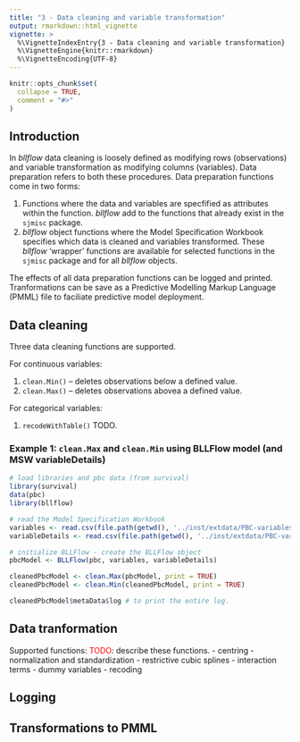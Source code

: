 ```yaml
---
title: "3 - Data cleaning and variable transformation"
output: rmarkdown::html_vignette
vignette: >
  %\VignetteIndexEntry{3 - Data cleaning and variable transformation}
  %\VignetteEngine{knitr::rmarkdown}
  %\VignetteEncoding{UTF-8}
---
```

```r
knitr::opts_chunk$set(
  collapse = TRUE,
  comment = "#>"
)
```
## Introduction
In _bllflow_ data cleaning is loosely defined as modifying rows (observations) and variable transformation as modifying columns (variables). Data preparation refers to both these procedures. Data preparation functions come in two forms:

1) Functions where the data and variables are specfified as attributes within the function. _bllflow_ add to the functions that already exist in the `sjmisc` package.
1) _bllflow_ object functions where the Model Specification Workbook specifies which data is cleaned and variables transformed. These _bllflow_ 'wrapper' functions are available for selected functions in the `sjmisc` package and for all _bllflow_ objects. 

The effects of all data preparation functions can be logged and printed. Tranformations can be save as a Predictive Modelling Markup Language (PMML) file to faciliate predictive model deployment. 

## Data cleaning
Three data cleaning functions are supported. 

For continuous variables:

1) `clean.Min()` -- deletes observations below a defined value.
1) `clean.Max()` -- deletes observations abovea a defined value.

For categorical variables: 

1) `recodeWithTable()` TODO.

### Example 1: `clean.Max` and `clean.Min` using BLLFlow model (and MSW variableDetails)
```r
# load libraries and pbc data (from survival)
library(survival)
data(pbc)
library(bllflow)

# read the Model Specification Workbook
variables <- read.csv(file.path(getwd(), '../inst/extdata/PBC-variables.csv'))
variableDetails <- read.csv(file.path(getwd(), '../inst/extdata/PBC-variableDetails.csv'))

# initialize BLLFlow - create the BLLFlow object
pbcModel <- BLLFlow(pbc, variables, variableDetails)

cleanedPbcModel <- clean.Max(pbcModel, print = TRUE)
cleanedPbcModel <- clean.Min(cleanedPbcModel, print = TRUE)

cleanedPbcModel$metaData$log # to print the entire log.
```

## Data tranformation

Supported functions: <font color="red">TODO</font>: describe these functions.
- centring
- normalization and standardization
- restrictive cubic splines
- interaction terms
- dummy variables
- recoding

## Logging

## Transformations to PMML
